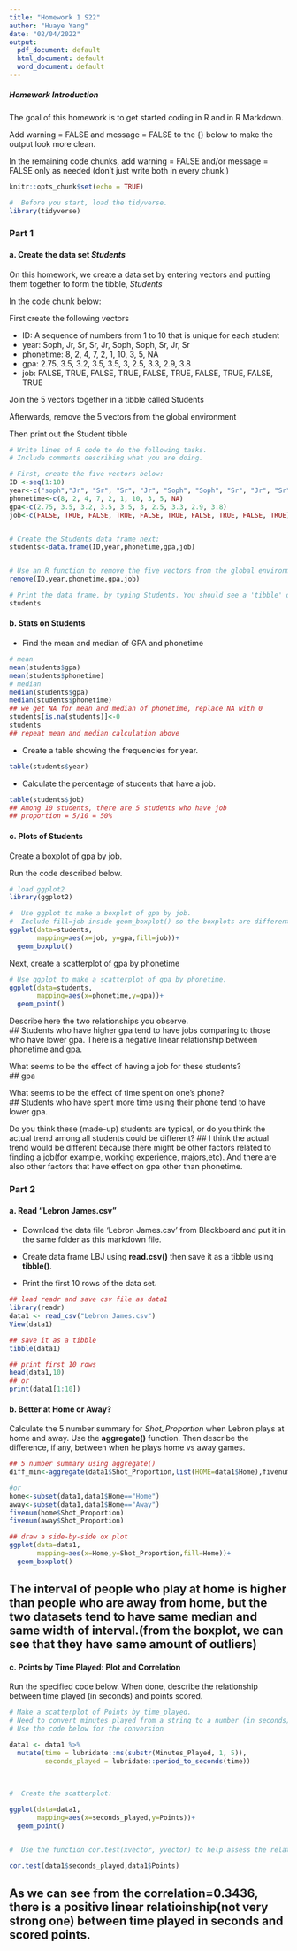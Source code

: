 ---
title: "Homework 1 S22"
author: "Huaye Yang"
date: "02/04/2022"
output:
  pdf_document: default
  html_document: default
  word_document: default
---

##### Homework Introduction

The goal of this homework is to get started coding in R and in R Markdown. 

Add warning = FALSE and message = FALSE to the {} below to make the output look more clean.  

In the remaining code chunks, add warning = FALSE and/or message = FALSE only as needed (don't just write both in every chunk.)


```{r setup}
knitr::opts_chunk$set(echo = TRUE)

#  Before you start, load the tidyverse.  
library(tidyverse)


```

### Part 1

#### a. Create the data set *Students*

On this homework, we create a data set by entering vectors and putting them together to form the tibble, *Students*

In the code chunk below:

First create the following vectors

- ID:         A sequence of numbers from 1 to 10 that is unique for each student
- year:       Soph, Jr, Sr, Sr, Jr, Soph, Soph, Sr, Jr, Sr
- phonetime:  8, 2, 4, 7, 2, 1, 10, 3, 5, NA
- gpa:        2.75, 3.5, 3.2, 3.5, 3.5, 3, 2.5, 3.3, 2.9, 3.8
- job:        FALSE, TRUE, FALSE, TRUE, FALSE, TRUE, FALSE, TRUE, FALSE, TRUE


Join the 5 vectors together in a tibble called Students

Afterwards, remove the 5 vectors from the global environment

Then print out the Student tibble

```{r 1a_studentdata}
# Write lines of R code to do the following tasks.
# Include comments describing what you are doing.

# First, create the five vectors below:
ID <-seq(1:10)
year<-c("soph","Jr", "Sr", "Sr", "Jr", "Soph", "Soph", "Sr", "Jr", "Sr")
phonetime<-c(8, 2, 4, 7, 2, 1, 10, 3, 5, NA)
gpa<-c(2.75, 3.5, 3.2, 3.5, 3.5, 3, 2.5, 3.3, 2.9, 3.8)
job<-c(FALSE, TRUE, FALSE, TRUE, FALSE, TRUE, FALSE, TRUE, FALSE, TRUE)


# Create the Students data frame next:
students<-data.frame(ID,year,phonetime,gpa,job)


# Use an R function to remove the five vectors from the global environment
remove(ID,year,phonetime,gpa,job)

# Print the data frame, by typing Students. You should see a 'tibble' of the data file.
students

```




#### b. Stats on Students

- Find the mean and median of GPA and phonetime


```{r 1b_gpa_phone}
# mean 
mean(students$gpa)
mean(students$phonetime)
# median
median(students$gpa)
median(students$phonetime)
## we get NA for mean and median of phonetime, replace NA with 0
students[is.na(students)]<-0
students
## repeat mean and median calculation above

```

- Create a table showing the frequencies for year. 

```{r 1b_year_table}

table(students$year)


```


- Calculate the percentage of students that have a job.

```{r 1b_job_prop}

table(students$job)
## Among 10 students, there are 5 students who have job
## proportion = 5/10 = 50%

```


#### c. Plots of Students

Create a boxplot of gpa by job. 

Run the code described below.  


```{r 1c_boxplot}

# load ggplot2
library(ggplot2)

#  Use ggplot to make a boxplot of gpa by job.  
#  Include fill=job inside geom_boxplot() so the boxplots are different colors.
ggplot(data=students,
       mapping=aes(x=job, y=gpa,fill=job))+
  geom_boxplot()

```


Next, create a scatterplot of gpa by phonetime

```{r 1c_scatterplot}
# Use ggplot to make a scatterplot of gpa by phonetime.
ggplot(data=students,
       mapping=aes(x=phonetime,y=gpa))+
  geom_point()

```

Describe here the two relationships you observe.  
## Students who have higher gpa tend to have jobs comparing to those who have lower gpa. There is a negative linear relationship between phonetime and gpa.

What seems to be the effect of having a job for these students?  
## gpa

What seems to be the effect of time spent on one's phone?  
## Students who have spent more time using their phone tend to have lower gpa.

Do you think these (made-up) students are typical, or do you think the actual trend among all students could be different?
## I think the actual trend would be different because there might be other factors related to finding a job(for example, working experience, majors,etc). And there are also other factors that have effect on gpa other than phonetime.



### Part 2

#### a. Read "Lebron James.csv"

- Download the data file 'Lebron James.csv' from Blackboard and put it in the same folder as this markdown file. 

- Create data frame LBJ using **read.csv()** then save it as a tibble using **tibble()**.

- Print the first 10 rows of the data set.

```{r 2a_LBJ}

## load readr and save csv file as data1
library(readr)
data1 <- read_csv("Lebron James.csv")
View(data1)

## save it as a tibble
tibble(data1)

## print first 10 rows 
head(data1,10)
## or
print(data1[1:10])


```

#### b. Better at Home or Away?

Calculate the 5 number summary for *Shot_Proportion* when Lebron plays at home and away. Use the **aggregate()** function. Then describe the difference, if any, between when he plays home vs away games.


```{r 2b_shot_per}

## 5 number summary using aggregate()
diff_min<-aggregate(data1$Shot_Proportion,list(HOME=data1$Home),fivenum)

#or
home<-subset(data1,data1$Home=="Home")
away<-subset(data1,data1$Home=="Away")
fivenum(home$Shot_Proportion)
fivenum(away$Shot_Proportion)

## draw a side-by-side ox plot
ggplot(data=data1,
       mapping=aes(x=Home,y=Shot_Proportion,fill=Home))+
  geom_boxplot()


```

## The interval of people who play at home is higher than people who are away from home, but the two datasets tend to have same median and same width of interval.(from the boxplot, we can see that they have same amount of outliers)

#### c. Points by Time Played: Plot and Correlation 


Run the specified code below. When done, describe the relationship between time played (in seconds) and points scored.  



```{r 2c_min_vs_points}
# Make a scatterplot of Points by time_played.
# Need to convert minutes played from a string to a number (in seconds). 
# Use the code below for the conversion

data1 <- data1 %>% 
  mutate(time = lubridate::ms(substr(Minutes_Played, 1, 5)),
         seconds_played = lubridate::period_to_seconds(time))
  
  

#  Create the scatterplot:

ggplot(data=data1,
       mapping=aes(x=seconds_played,y=Points))+
  geom_point()


#  Use the function cor.test(xvector, yvector) to help assess the relationship

cor.test(data1$seconds_played,data1$Points)

```
## As we can see from the correlation=0.3436, there is a positive linear relatioinship(not very strong one) between time played in seconds and scored points.